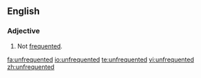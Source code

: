 ==English==

===Adjective===
{{en-adj}}

# Not [[frequented]].

[[fa:unfrequented]]
[[io:unfrequented]]
[[te:unfrequented]]
[[vi:unfrequented]]
[[zh:unfrequented]]